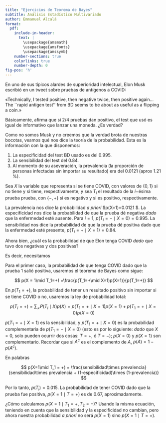 ```yaml
---
title: "Ejercicios de Teorema de Bayes"
subtitle: Análisis Estadístico Multivariado
author: Emmanuel Alcalá
format:
  pdf: 
    include-in-header: 
      text: |
        \usepackage{amsmath}
        \usepackage{amsfonts}
        \usepackage{amssymb}
    number-sections: true
    colorlinks: true
    number-depth: 0
fig-pos: 'h'
---
```


En uno de sus típicos alardes de superioridad intelectual, Elon Musk escribió en un tweet sobre pruebas de antígenos a COVID:

«Technically, I tested positive, then negative twice, then positive again... The ``rapid antigen test'' from BD seems to be about as useful as a flipping a coin.»

Básicamente, afirma que si 2/4 pruebas dan positivo, el test que usó es igual de informativo que lanzar una moneda. ¿Es verdad? 

Como no somos Musk y no creemos que la verdad brota de nuestras bocotas, veamos qué nos dice la teoría de la probabilidad. Esta es la información con la que disponemos:

1. La especificidad del test BD usado es del 0.995.
2. La sensibilidad del test del 0.84.
3. Al momento de su aseveración, la prevalencia (la proporción de personas infectadas sin importar su resultado) era del 0.0121 (aprox 1.21 %).

Sea $X$ la variable que representa si se tiene COVID, con valores de $\{0,1\}$ si no tiene y si tiene, respectivamente; y sea $T_i$ el resultado de la $i-$ésima prueba prueba, con $\{-, +\}$ si es negativo y si es positivo, respectivamente.

La prevalencia nos dice la probabilidad *a priori* $p(X=1)=0.0121 $. La especificidad nos dice la probabilidad de que la prueba dé negativa *dado* que la enfermedad esté ausente. Para $i=1$, $p(T_i=- \mid X=0)=0.995$. La sensibilidad nos dice la probabilidad de que la prueba dé positiva dado que la enfermedad esté presente, $p(T_i=+ \mid X=1)=0.84$.

Ahora bien, ¿cuál es la probabilidad de que Elon tenga COVID *dado* que tuvo dos negativas y dos positivas?

Es decir, necesitamos

\begin{align*}					
  1.\ & p(X=1\mid T_1=+)\\
  2.\ & p(X=1\mid T_1=+,T_2=-)\\
  3.\ & p(X=1\mid T_1=+,T_2=-,T_3=-)\\
  4.\ & p(X=1\mid T_1=+,T_2=-,T_3=-, T_4=+)
\end{align*}


Para el primer caso, la probabilidad de que tenga COVID dado que la prueba 1 salió positiva, usaremos el teorema de Bayes como sigue:

$$
  p(X = 1\mid T_1=+) =\frac{p(T_1=+\mid X=1)p(X=1)}{p(T_1=+)}
$$

En $p(T_1=+)$, la probabilidad de tener un resultado positivo sin importar si se tiene COVID o no, usaremos la ley de probabilidad total:

$$
  p(T_i=+)=\sum_{\mathcal{X}} P(T_i\mid X)p(X) = p(T_1=+\mid X=1)p(X=1)+p(T_1=+\mid X=0)p(X=0)
$$

$p(T_1=+\mid X=1)$ es la sensibilidad, y $p(T_1=+\mid X=0)$ es la probabilidad complementaria de $p(T_1=-\mid X=0)$ (esto es por lo siguiente: *dado* que $X=0$, solo pueden ocurrir dos cosas: $T=+$, ó $T=-$); $p(X=0)$ y $p(X=1)$ son complementario. Recordar que si $A^c$ es el complemento de $A$, $p(A) = 1 - p(A^c)$.

En palabras

$$
  p(X=1\mid T_1 = +) = \frac{sensibilidad\times prevalencia}{sensibilidad\times prevalencia + (1-especificidad)\times (1-prevalencia)}
$$

Por lo tanto, $p(T_i) = 0.015$. La probabilidad de tener COVID dado que la prueba fue positiva, $p(X=1\mid T=+)$ es de 0.67, aproximadamente.

¿Cómo calculamos $p(X=1\mid T_1=+,T_2=-)$? Usando la misma ecuación, teniendo en cuenta que la sensibilidad y la especificidad no cambian, pero ahora nuestra probabilidad *a priori* no será $p(X=1)$ sino $p(X=1\mid T=+)$.

